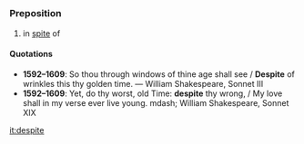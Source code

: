 =={{en}}==
===Preposition===
# in [[spite]] of

====Quotations====
* '''1592&ndash;1609''': So thou through windows of thine age shall see / '''Despite''' of wrinkles this thy golden time. &mdash; William Shakespeare, Sonnet III
* '''1592&ndash;1609''': Yet, do thy worst, old Time: '''despite''' thy wrong, / My love shall in my verse ever live young. mdash; William Shakespeare, Sonnet XIX

[[it:despite]]